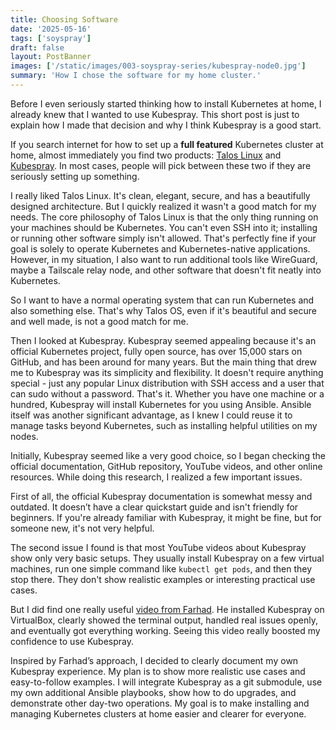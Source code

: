```yaml
---
title: Choosing Software
date: '2025-05-16'
tags: ['soyspray']
draft: false
layout: PostBanner
images: ['/static/images/003-soyspray-series/kubespray-node0.jpg']
summary: 'How I chose the software for my home cluster.'
---
```


Before I even seriously started thinking how to install Kubernetes at home, I
already knew that I wanted to use Kubespray. This short post is just to explain
how I made that decision and why I think Kubespray is a good start.

If you search internet for how to set up a **full featured** Kubernetes cluster
at home, almost immediately you find two products: [Talos
Linux](https://www.talos.dev/) and
[Kubespray](https://github.com/kubernetes-sigs/kubespray). In most cases, people
will pick between these two if they are seriously setting up something.

I really liked Talos Linux. It's clean, elegant, secure, and has a beautifully
designed architecture. But I quickly realized it wasn't a good match for my
needs. The core philosophy of Talos Linux is that the only thing running on your
machines should be Kubernetes. You can't even SSH into it; installing or running
other software simply isn't allowed. That's perfectly fine if your goal is
solely to operate Kubernetes and Kubernetes-native applications. However, in my
situation, I also want to run additional tools like WireGuard, maybe a Tailscale
relay node, and other software that doesn't fit neatly into Kubernetes.

So I want to have a normal operating system that can run Kubernetes and also
something else. That's why Talos OS, even if it's beautiful and secure and well
made, is not a good match for me.

Then I looked at Kubespray. Kubespray seemed appealing because it's an official
Kubernetes project, fully open source, has over 15,000 stars on GitHub, and has
been around for many years. But the main thing that drew me to Kubespray was its
simplicity and flexibility. It doesn't require anything special - just any
popular Linux distribution with SSH access and a user that can sudo without a
password. That's it. Whether you have one machine or a hundred, Kubespray will
install Kubernetes for you using Ansible. Ansible itself was another significant
advantage, as I knew I could reuse it to manage tasks beyond Kubernetes, such as
installing helpful utilities on my nodes.

Initially, Kubespray seemed like a very good choice, so I began checking the
official documentation, GitHub repository, YouTube videos, and other online
resources. While doing this research, I realized a few important issues.

First of all, the official Kubespray documentation is somewhat messy and
outdated. It doesn’t have a clear quickstart guide and isn't friendly for
beginners. If you're already familiar with Kubespray, it might be fine, but for
someone new, it's not very helpful.

The second issue I found is that most YouTube videos about Kubespray show only
very basic setups. They usually install Kubespray on a few virtual machines, run
one simple command like `kubectl get pods`, and then they stop there. They don't
show realistic examples or interesting practical use cases.

But I did find one really useful [video from
Farhad](https://www.youtube.com/watch?v=zJoK8MMI23Q). He installed Kubespray on
VirtualBox, clearly showed the terminal output, handled real issues openly, and
eventually got everything working. Seeing this video really boosted my
confidence to use Kubespray.

Inspired by Farhad’s approach, I decided to clearly document my own Kubespray
experience. My plan is to show more realistic use cases and easy-to-follow
examples. I will integrate Kubespray as a git submodule, use my own additional
Ansible playbooks, show how to do upgrades, and demonstrate other day-two
operations. My goal is to make installing and managing Kubernetes clusters at
home easier and clearer for everyone.
